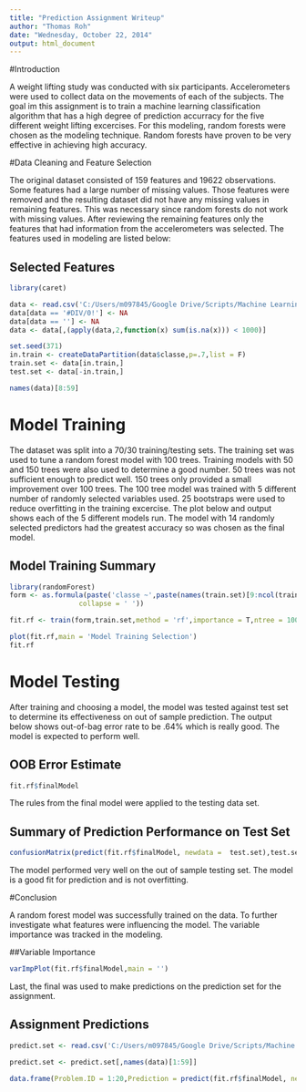 ```yaml
---
title: "Prediction Assignment Writeup"
author: "Thomas Roh"
date: "Wednesday, October 22, 2014"
output: html_document
---
```


#Introduction

A weight lifting study was conducted with six participants. Accelerometers were used to collect data on the movements of each of the subjects. The goal im this assignment is to train a machine learning classification algorithm that has a high degree of prediction accurracy for the five different weight lifting excercises. For this modeling, random forests were chosen as the modeling technique. Random forests have proven to be very effective in achieving high accuracy.

#Data Cleaning and Feature Selection

The original dataset consisted of 159 features and 19622 observations. Some features had a large number of missing values. Those features were removed and the resulting dataset did not have any missing values in remaining features. This was necessary since random forests do not work with missing values. After reviewing the remaining features only the features that had information from the accelerometers was selected. The features used in modeling are listed below:

## Selected Features

```r
library(caret)

data <- read.csv('C:/Users/m097845/Google Drive/Scripts/Machine Learning/Practical Machine Learning/pml-training.csv')
data[data == '#DIV/0!'] <- NA
data[data == ''] <- NA
data <- data[,(apply(data,2,function(x) sum(is.na(x))) < 1000)]

set.seed(371)
in.train <- createDataPartition(data$classe,p=.7,list = F)
train.set <- data[in.train,]
test.set <- data[-in.train,]

names(data)[8:59]
```

# Model Training

The dataset was split into a 70/30 training/testing sets. The training set was used to tune a random forest model with 100 trees. Training models with 50 and 150 trees were also used to determine a good number. 50 trees was not sufficient enough to predict well. 150 trees only provided a small improvement over 100 trees. The 100 tree model was trained with 5 different number of randomly selected variables used. 25 bootstraps were used to reduce overfitting in the training excercise. The plot below and output shows each of the 5 different models run. The model with 14 randomly selected predictors had the greatest accuracy so was chosen as the final model.

## Model Training Summary

```r
library(randomForest)
form <- as.formula(paste('classe ~',paste(names(train.set)[9:ncol(train.set)-1],c(rep("+",54),''),collapse = ' '),
                 collapse = ' '))

fit.rf <- train(form,train.set,method = 'rf',importance = T,ntree = 100,tuneLength = 5)
```

```r
plot(fit.rf,main = 'Model Training Selection')
fit.rf
```

# Model Testing

After training and choosing a model, the model was tested against test set to determine its effectiveness on out of sample prediction. The output below shows out-of-bag error rate to be .64% which is really good. The model is expected to perform well.

## OOB Error Estimate

```r
fit.rf$finalModel
```

The rules from the final model were applied to the testing data set.

## Summary of Prediction Performance on Test Set

```r
confusionMatrix(predict(fit.rf$finalModel, newdata =  test.set),test.set$classe)
```

The model performed very well on the out of sample testing set. The model is a good fit for prediction and is not overfitting.

#Conclusion

A random forest model was successfully trained on the data. To further investigate what features were influencing the model. The variable importance was tracked in the modeling.

##Variable Importance

```r
varImpPlot(fit.rf$finalModel,main = '')
```

Last, the final was used to make predictions on the prediction set for the assignment.

## Assignment Predictions

```r
predict.set <- read.csv('C:/Users/m097845/Google Drive/Scripts/Machine Learning/Practical Machine Learning/pml-testing.csv')

predict.set <- predict.set[,names(data)[1:59]]

data.frame(Problem.ID = 1:20,Prediction = predict(fit.rf$finalModel, newdata =  predict.set))
```

